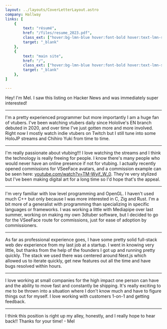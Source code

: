 ```yaml
---
layout: ../layouts/CoverLetterLayout.astro
company: Hallway
links: [
    {
        text: "résumé",
        href: "/files/resume_2023.pdf",
        class_ext: ["hover:bg-lmn-blue hover:font-bold hover:text-lmn-slate"],
        target: "_blank"
    },
    {
        text: "main site",
        href: "/",
        class_ext: ["hover:bg-lmn-blue hover:font-bold hover:text-lmn-slate"],
        target: "_blank"
    },
]

---
```

<div class="px-1.5 not-prose">
    Hey! I'm Mel.  
    I saw this listing on Hacker News and was immediately super interested!
</div>

---

I'm a pretty experienced programmer but more importantly I am a huge fan of vtubers.
I've been watching vtubers daily since Hololive's EN branch debuted in 2020, and over time I've just gotten more and more involved.
Right now I mostly watch indie vtubers on Twitch but I still tune into some HoloJP streams and Chihiro Yuki from time to time.

---

I'm really passionate about vtubing!!!
I love watching the streams and I think the technology is really freeing for people.
I know there's many people who would never have an online presence if not for vtubing.
I actually recently opened commissions for VSeeFace avatars, and a commission example can be seen here:
<a href="https://www.youtube.com/watch?v=TM-Wyif_W_0" target="_blank">youtube.com/watch?v=TM-Wyif_W_0</a>.
They're very stylized but I've been making digital art for a long time so I'd hope that's the appeal.

---

I'm very familiar with low level programming and OpenGL.
I haven't used much C++ but only because I was more interested in C, Zig and Rust.
I'm a bit more of a generalist with programming than specializing in specific languages or frameworks.
I was working a little with Mediapipe over last summer, working on making my own 3dtuber software, but I decided to go for the VSeeFace route for commissions, just for ease of adoption by commissioners.

---

As far as professional experience goes, I have some pretty solid full-stack web dev experience from my last job at a startup. 
I went in knowing very little, but thanks from the help of the founders I got up and running pretty quickly.
The stack we used there was centered around Next.js which allowed us to iterate quickly, get new features out all the time and have bugs resolved within hours.

---

I love working at small companies for the high impact one person can have and the ability to move fast and constantly be shipping.
It's really exciting to me to be thrown into a situation where I don't know much and have to figure things out for myself.
I love working with customers 1-on-1 and getting feedback.

---

<div class="px-1.5 not-prose">
    I think this position is right up my alley, honestly, and I really hope to hear back!! Thanks for your time!
    - Mel
</div>